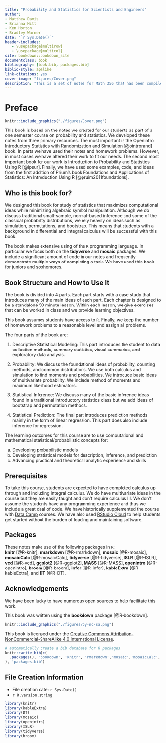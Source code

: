 ```yaml
--- 
title: "Probability and Statistics for Scientists and Engineers"
author: 
- Matthew Davis
- Brianna Hitt
- Ken Horton
- Bradley Warner
date: "`r Sys.Date()`"
header-includes:
   - \usepackage{multirow}
   - \usepackage{multicol}
site: bookdown::bookdown_site
documentclass: book
bibliography: [book.bib, packages.bib]
biblio-style: apalike
link-citations: yes
cover-image: "figures/Cover.png"
description: "This is a set of notes for Math 356 that has been compiled into a book."
---
```


\input{latex/math-definitions.tex}

# Preface {-}


```r
knitr::include_graphics("./figures/Cover.png")
```
  

This book is based on the notes we created for our students as part of a one semester course on probability and statistics. We developed these notes from three primary resources. The most important is the Openintro Introductory Statistics with Randomization and Simulation [@ointrorand] book. In parts we have used their notes and homework problems. However, in most cases we have altered their work to fit our needs. The second most important book for our work is Introduction to Probability and Statistics Using R [@ipsur]. Finally, we have used some examples, code, and ideas from the first addition of Prium's book Foundations and Applications of Statistics: An Introduction Using R [@pruim2011foundations].  

## Who is this book for?

We designed this book for study of statistics that maximizes computational ideas while minimizing algebraic symbol manipulation. Although we do discuss traditional small-sample, normal-based inference and some of the classical probability distributions, we rely heavily on ideas such as simulation, permutations, and bootstrap. This means that students with a background in differential and integral calculus will be successful with this book. 

The book makes extensive using of the `R` programming language. In particular we focus both on the **tidyverse** and **mosaic** packages. We include a significant amount of code in our notes and frequently demonstrate multiple ways of completing a task. We have used this book for juniors and sophomores.

## Book Structure and How to Use It

The book is divided into 4 parts. Each part starts with a case study that introduces many of the main ideas of each part. Each chapter is designed to be a standalone 50 minute lesson. Within each lesson, we give exercises that can be worked in class and we provide learning objectives. 

This book assumes students have access to `R`. Finally, we keep the number of homework problems to a reasonable level and assign all problems.

The four parts of the book are:

1. Descriptive Statistical Modeling: This part introduces the student to data collection methods, summary statistics, visual summaries, and exploratory data analysis. 

2. Probability: We discuss the foundational ideas of probability, counting methods, and common distributions. We use both calculus and simulation to find moments and probabilities. We introduce basic ideas of multivariate probability. We include method of moments and maximum likelihood estimators.

3. Statistical Inference: We discuss many of the basic inference ideas found in a traditional introductory statistics class but we add ideas of bootstrap and permutation methods. 

4. Statistical Prediction: The final part introduces prediction methods mainly in the form of linear regression. This part does also include inference for regression.


The learning outcomes for this course are to use computational and mathematical statistical/probabilistic concepts for:

a.	Developing probabilistic models 
b.	Developing statistical models for description, inference, and prediction  
c.	Advancing practical and theoretical analytic experience and skills


## Prerequisites

To take this course, students are expected to have completed calculus up through and including integral calculus. We do have multivariate ideas in the course but they are easily taught and don't require calculus III.  We don't assume the students have any programming experience and thus we include a great deal of code. We have historically supplemented the course with [Data Camp](http://datacamp.com/) courses. We have also used [RStudio Cloud](http://rstudio.cloud) to help students get started without the burden of loading and maintaining software.

## Packages

These notes make use of the following packages in `R`:  
**knitr** [@R-knitr], **rmarkdown** [@R-rmarkdown], **mosaic** [@R-mosaic], **mosaicCalc** [@R-mosaicCalc], **tidyverse** [@R-tidyverse], **ISLR** [@R-ISLR], **vcd** [@R-vcd], **ggplot2** [@R-ggplot2], **MASS** [@R-MASS], **openintro** [@R-openintro], **broom** [@R-broom], **infer** [@R-infer],  **kableExtra** [@R-kableExtra], and **DT** [@R-DT].


## Acknowledgements 

We have been lucky to have numerous open sources to help facilitate this work.  

This book was written using the **bookdown** package [@R-bookdown].

```r
knitr::include_graphics("./figures/by-nc-sa.png")  
``` 


This book is licensed under the [Creative Commons Attribution-NonCommercial-ShareAlike 4.0 International License](http://creativecommons.org/licenses/by-nc-sa/4.0/).

```r
# automatically create a bib database for R packages
knitr::write_bib(c(
  .packages(), 'bookdown', 'knitr', 'rmarkdown','mosaic','mosaicCalc','vcd','ISLR','tidyverse','ggplot2','MASS','openintro','broom','infer','ISLR','kableExtra','DT'
), 'packages.bib')
```

## File Creation Information 

  * File creation date: `r Sys.Date()`
  * `r R.version.string`


```r
library(knitr)
library(kableExtra)
library(DT)
library(mosaic)
library(openintro)
library(ISLR)
library(tidyverse)
library(broom)
```

